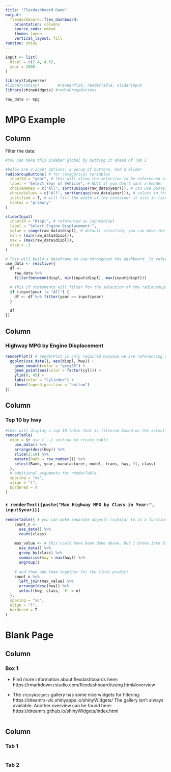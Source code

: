 ---
title: "Flexdashboard Demo"
output: 
  flexdashboard::flex_dashboard:
    orientation: columns
    source_code: embed
    theme: lumen
    vertical_layout: fill
runtime: shiny
---

```{r input_demo, eval = FALSE}
input <- list(
  displ = c(2.4, 4.6),
  year = 2008
)
```


```{r setup}
library(tidyverse)
#library(shiny)        #renderPlot, renderTable, sliderInput
library(shinyWidgets) #radioGroupButtons

raw_data <- mpg 
```

MPG Example
=====================================
Column {.sidebar data-width=200} 
-------------------------------------

Filter the data:

```{r filters}
#You can make this sidebar global by putting it ahead of Tab 1

#below are 2 input options: a gorup of buttons, and a slider
radioGroupButtons( # for categorical variables
  inputId = "year", # this will allow the selection to be referenced as input$cyl
  label = "Select Year of Vehicle", # NULL if you don't want a header
  choiceNames = c("All", sort(unique(raw_data$year))), # can use paste, etc to make nicer display
  choiceValues = c("All", sort(unique(raw_data$year))), # values in the data, need to line up with above
  justified = T, # will fill the width of the container it sits in (sidebar)
  status = "primary"
)

sliderInput(
  inputId = "displ", # referenced as input$displ
  label = "Select Engine Displacement:",
  value = range(raw_data$displ), # default selection, you can move the range around
  min = (min(raw_data$displ)),
  max = (max(raw_data$displ)),
  step = .1
)

# This will build a dataframe to use throughout the dashboard. To reference this dataframe, you will need to be in some reactive element ex: renderText({nrow(use_data())}). This is essentially a function and so you will need to use parentheses at the end like this: use_data() 
use_data <- reactive({
  df <-
    raw_data %>%
    filter(between(displ, min(input$displ), max(input$displ)))

  # this if statements will filter for the selection of the radioGroupButtons
  if (input$year != "All") {
    df <- df %>% filter(year == input$year)
  }

  df
})
```


Column {data-width=450}
-----------------------------------------------------------------------

### Highway MPG by Engine Displacement
```{r mpg_plot}
renderPlot({ # renderPlot is only required becuase we are referencing someting reactive: use_data(). Otherwise we could just use ggplot(raw_data,...)
  ggplot(use_data(), aes(displ, hwy)) +
    geom_smooth(color = "grey65") +
    geom_point(aes(color = factor(cyl))) +
    ylim(0, 45) +
    labs(color = "Cylinder") +
    theme(legend.position = "bottom")
})
```

Column
-----------------------------------------------------------------------

### Top 10 by hwy

```{r top_10, fig.height = 5.5}
#this will display a top 10 table that is filtered based on the selections above
renderTable(
  expr = {# use {...} section to create table
    use_data() %>%
    arrange(desc(hwy)) %>% 
    slice(1:10) %>% 
    mutate(Rank = row_number()) %>% 
    select(Rank, year, manufacturer, model, trans, hwy, fl, class)
  }, 
  # additional arguments for renderTable
  spacing = "xs",
  align = "l",
  bordered = T
)
```

### `r renderText({paste("Max Highway MPG by Class in Year:", input$year)})`
```{r by_class, fig.height = 4.5}
renderTable({ # you can make separate objects (similar to in a function)
    count_n <-
      use_data() %>%
      count(class)
  
    max_value <- # this could have been done above, but I broke into different steps to show how it works
      use_data() %>%
      group_by(class) %>%
      summarise(hwy = max(hwy)) %>%
      ungroup()
  
    # and then add them together for the final product
    count_n %>%
      left_join(max_value) %>%
      arrange(desc(hwy)) %>%
      select(hwy, class, `#` = n)
  },
  spacing = "xs",
  align = "l",
  bordered = T
)
```

Blank Page
=====================================
Column 
-------------------------------------
### Box 1

* Find more information about flexdashboards here:
    https://rmarkdown.rstudio.com/flexdashboard/using.html#overview

* The `shinyWidgets` gallery has some nice widgets for filtering:
    https://dreamrs-vic.shinyapps.io/shinyWidgets/
    The gallery isn't always available. Another overview can be found here:      
    https://dreamrs.github.io/shinyWidgets/index.html

```{r box_1}

```
   
Column {.tabset}
-------------------------------------
   
### Tab 1
```{r tab_1}

```   
 
### Tab 2
```{r tab_2}

```
